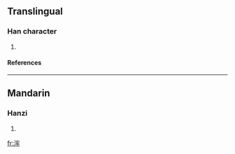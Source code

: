 ==Translingual==
===Han character===
{{Han char|rn=85|rad=水|as=07|sn=10|four=3315<sub>2</sub>|canj=水十竹手 (EJHQ)}}
# {{defn|Han|sort=水07}}
====References====
{{Han ref|kx=0625.130|dkj=17502|dj=1023.100|hdz=31634.050|uh=6D76|ud=28022|bh=D248|bd=53832}}

----
==Mandarin==
===Hanzi===
{{cmn-hanzi|pin=[[láo]] ([[lao2]])|wg=lao<sup>2</sup>}}
# {{defn|Mandarin}}

[[fr:浶]]
